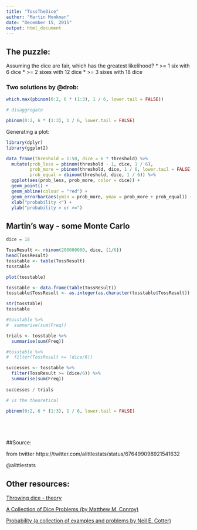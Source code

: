 ```yaml
---
title: "TossTheDice"
author: "Martin Monkman"
date: "December 15, 2015"
output: html_document
---
```


## The puzzle:

Assuming the dice are fair, which has the greatest likelihood?
* >= 1 six with 6 dice
* >= 2 sixes with 12 dice
* >= 3 sixes with 18 dice



### Two solutions by @drob:

```r

which.max(pbinom(0:2, 6 * (1:3), 1 / 6, lower.tail = FALSE))

# disaggregate

pbinom(0:2, 6 * (1:3), 1 / 6, lower.tail = FALSE)


```

Generating a plot:

```r

library(dplyr)
library(ggplot2)

data_frame(threshold = 1:50, dice = 6 * threshold) %>%
  mutate(prob_less = pbinom(threshold - 1, dice, 1 / 6), 
         prob_more = pbinom(threshold, dice, 1 / 6, lower.tail = FALSE),
         prob_equal = dbinom(threshold, dice, 1 / 6)) %>%
  ggplot(aes(prob_less, prob_more, color = dice)) +
  geom_point() +
  geom_abline(colour = "red") +
  geom_errorbar(aes(ymin = prob_more, ymax = prob_more + prob_equal)) +
  xlab("probability <") +
  ylab("probability > or >=")

```

## Martin's way - some Monte Carlo



```r


dice = 18

TossResult <- rbinom(200000000, dice, (1/6))
head(TossResult)
tosstable <- table(TossResult)
tosstable

plot(tosstable)

tosstable <- data.frame(table(TossResult))
tosstable$TossResult <- as.integer(as.character(tosstable$TossResult))

str(tosstable)
tosstable

#tosstable %>%
#  summarise(sum(Freq))

trials <- tosstable %>%
  summarise(sum(Freq))

#tosstable %>% 
#  filter(TossResult >= (dice/6)) 

successes <- tosstable %>% 
  filter(TossResult >= (dice/6)) %>%
  summarise(sum(Freq))
  
successes / trials

# vs the theoretical

pbinom(0:2, 6 * (1:3), 1 / 6, lower.tail = FALSE)






```


##Source: 

from twitter
https://twitter.com/alittlestats/status/676499098921541632

@alittlestats


## Other resources:

[Throwing dice - theory](http://gwydir.demon.co.uk/jo/probability/calcdice.htm)

[A Collection of Dice Problems (by Matthew M. Conroy)](http://www.madandmoonly.com/doctormatt/mathematics/dice1.pdf)

[Probability (a collection of examples and problems by Neil E. Cotter)](http://www.ece.utah.edu/eceCTools/Probability/_Probability.htm)


